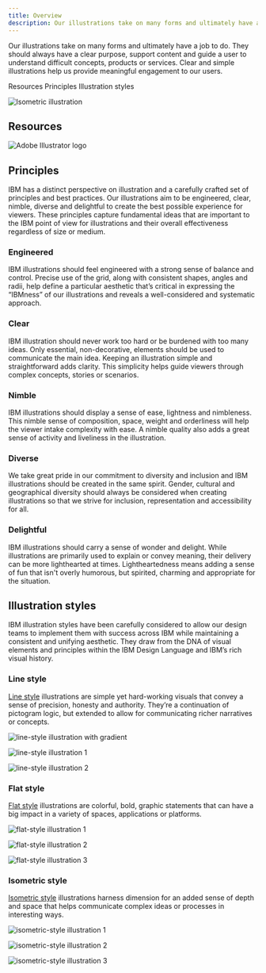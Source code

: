 ```yaml
---
title: Overview
description: Our illustrations take on many forms and ultimately have a job to do. They should always have a clear purpose, support content and guide a user to understand difficult concepts, products or services. Clear and simple illustrations help us provide meaningful engagement to our users.
---
```


<PageDescription>

Our illustrations take on many forms and ultimately have a job to do. They should always have a clear purpose, support content and guide a user to understand difficult concepts, products or services. Clear and simple illustrations help us provide meaningful engagement to our users.

</PageDescription>

<AnchorLinks>
  <AnchorLink>Resources</AnchorLink>
  <AnchorLink>Principles</AnchorLink>
  <AnchorLink>Illustration styles</AnchorLink>
</AnchorLinks>

![Isometric illustration](./images/overview/hero.gif)

## Resources

<Row className="resource-card-group">
<Column colMd={4} colLg={4} noGutterSm>
    <ResourceCard
      subTitle="IBM illustration starter kit"
      aspectRatio="2:1"
      href="https://github.com/carbon-design-system/carbon/raw/master/packages/pictograms/master/pictogram-master.ai"
      actionIcon="download"
      disabled
      >

![Adobe Illustrator logo](../images/illustrator.png)

  </ResourceCard>
</Column>
</Row>

## Principles

IBM has a distinct perspective on illustration and a carefully crafted set of principles and best practices. Our illustrations aim to be engineered, clear, nimble, diverse and delightful to create the best possible experience for viewers. These principles capture fundamental ideas that are important to the IBM point of view for illustrations and their overall effectiveness regardless of size or medium.

<div class="narrativeTableWrapper">
<Row class="narrativeTable">

<Column colLg={4} noGutter>

### Engineered

</Column>

<Column colLg={8} noGutter>

IBM illustrations should feel engineered with a strong sense of balance and control. Precise use of the grid, along with consistent shapes, angles and radii, help define a particular aesthetic that’s critical in expressing the “IBMness” of our illustrations and reveals a well-considered and systematic approach.

</Column>

</Row>

<Row class="narrativeTable">

<Column colLg={4} noGutter>

### Clear

</Column>

<Column colLg={8} noGutter>

IBM illustration should never work too hard or be burdened with too many ideas. Only essential, non-decorative, elements should be used to communicate the main idea. Keeping an illustration simple and straightforward adds clarity. This simplicity helps guide viewers through complex concepts, stories or scenarios.

</Column>

</Row>

<Row class="narrativeTable">

<Column colLg={4} noGutter>

### Nimble

</Column>

<Column colLg={8} noGutter>

IBM illustrations should display a sense of ease, lightness and nimbleness. This nimble sense of composition, space, weight and orderliness will help the viewer intake complexity with ease. A nimble quality also adds a great sense of activity and liveliness in the illustration.

</Column>

</Row>

<Row class="narrativeTable">

<Column colLg={4} noGutter>

### Diverse

</Column>

<Column colLg={8} noGutter>

We take great pride in our commitment to diversity and inclusion and IBM illustrations should be created in the same spirit. Gender, cultural and geographical diversity should always be considered when creating illustrations so that we strive for inclusion, representation and accessibility for all.

</Column>

</Row>

<Row class="narrativeTableLast">

<Column colLg={4} noGutter>

### Delightful

</Column>

<Column colLg={8} noGutter>

IBM illustrations should carry a sense of wonder and delight. While illustrations are primarily used to explain or convey meaning, their delivery can be more lighthearted at times. Lightheartedness means adding a sense of fun that isn't overly humorous, but spirited, charming and appropriate for the situation.

</Column>

</Row>
</div>

## Illustration styles

IBM illustration styles have been carefully considered to allow our design teams to implement them with success across IBM while maintaining a consistent and unifying aesthetic. They draw from the DNA of visual elements and principles within the IBM Design Language and IBM’s rich visual history.

### Line style

[Line style](https://link) illustrations are simple yet hard-working visuals that convey a sense of precision, honesty and authority. They’re a continuation of pictogram logic, but extended to allow for communicating richer narratives or concepts.

<Row className="gallery-row-padding">

<Column colMd={6} colLg={8}>

![line-style illustration with gradient](./images/overview/line-1.png)

</Column>

</Row>

<Row className="gallery-row-padding">

<Column colMd={3} colLg={4}>

![line-style illustration 1](./images/overview/line-2.png)

</Column>

<Column colMd={3} colLg={4}>

![line-style illustration 2](./images/overview/line-3.png)

</Column>

</Row>

### Flat style

[Flat style](https://link) illustrations are colorful, bold, graphic statements that can have a big impact in a variety of spaces, applications or platforms.

<Row className="gallery-row-padding">

<Column colMd={6} colLg={8}>

![flat-style illustration 1](./images/overview/flat-1.png)

</Column>

</Row>

<Row className="gallery-row-padding">

<Column colMd={3} colLg={4}>

![flat-style illustration 2](./images/overview/flat-2.png)

</Column>

<Column colMd={3} colLg={4}>

![flat-style illustration 3](./images/overview/flat-3.png)

</Column>

</Row>

### Isometric style

[Isometric style](https://link) illustrations harness dimension for an added sense of depth and space that helps communicate complex ideas or processes in interesting ways.

<Row className="gallery-row-padding">

<Column colMd={6} colLg={8}>

![isometric-style illustration 1](./images/overview/iso-1.png)

</Column>

</Row>

<Row className="gallery-row-padding">

<Column colMd={3} colLg={4}>

![isometric-style illustration 2](./images/overview/iso-2.png)

</Column>

<Column colMd={3} colLg={4}>

![isometric-style illustration 3](./images/overview/iso-3.png)

</Column>

</Row>